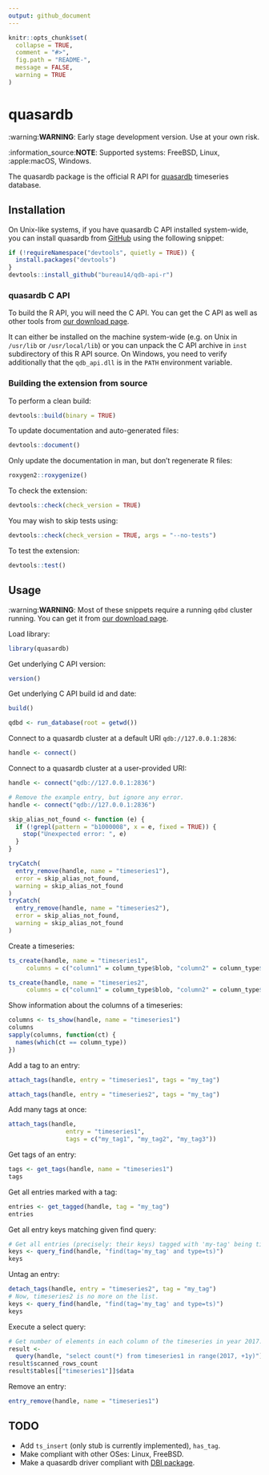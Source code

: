 ```yaml
---
output: github_document
---
```


<!-- README.md is generated from README.Rmd. Please edit that file -->

```r
knitr::opts_chunk$set(
  collapse = TRUE,
  comment = "#>",
  fig.path = "README-",
  message = FALSE,
  warning = TRUE
)
```

# quasardb

:warning:**WARNING**: Early stage development version. Use at your own risk.

:information_source:**NOTE**: Supported systems: FreeBSD, Linux, :apple:macOS, Windows.

The quasardb package is the official R API for [quasardb](https://www.quasardb.net) timeseries database.

## Installation

<!-- TODO:
You can install the released version from CRAN with:
```r
install.packages("quasardb")
```
-->

On Unix-like systems, if you have quasardb C API installed system-wide,
you can install quasardb from [GitHub](https://github.com/bureau14/qdb-api-r)
using the following snippet:
```r
if (!requireNamespace("devtools", quietly = TRUE)) {
  install.packages("devtools")
}
devtools::install_github("bureau14/qdb-api-r")
```

### quasardb C API

To build the R API, you will need the C API.
You can get the C API as well as other tools from [our download page](https://www.quasardb.net/-Get-).

It can either be installed on the machine system-wide
(e.g. on Unix in `/usr/lib` or `/usr/local/lib`)
or you can unpack the C API archive in `inst` subdirectory of this R API source.
On Windows, you need to verify additionally that the `qdb_api.dll` is in the
`PATH` environment variable.

### Building the extension from source

To perform a clean build:
```r
devtools::build(binary = TRUE)
```

To update documentation and auto-generated files:
```r
devtools::document()
```

Only update the documentation in man, but don't regenerate R files:
```r
roxygen2::roxygenize()
```

To check the extension:
```r
devtools::check(check_version = TRUE)
```

You may wish to skip tests using:
```r
devtools::check(check_version = TRUE, args = "--no-tests")
```

To test the extension:
```r
devtools::test()
```

## Usage

:warning:**WARNING**: Most of these snippets require a running `qdbd` cluster running.
You can get it from [our download page](https://www.quasardb.net/-Get-).

Load library:
```r
library(quasardb)
```

Get underlying C API version:

```r
version()
```

Get underlying C API build id and date:
```r
build()
```

```r
qdbd <- run_database(root = getwd())
```

Connect to a quasardb cluster at a default URI `qdb://127.0.0.1:2836`:
```r
handle <- connect()
```

Connect to a quasardb cluster at a user-provided URI:
```r
handle <- connect("qdb://127.0.0.1:2836")
```

```r
# Remove the example entry, but ignore any error.
handle <- connect("qdb://127.0.0.1:2836")

skip_alias_not_found <- function (e) {
  if (!grepl(pattern = "b1000008", x = e, fixed = TRUE)) {
    stop("Unexpected error: ", e)
  }
}

tryCatch(
  entry_remove(handle, name = "timeseries1"),
  error = skip_alias_not_found,
  warning = skip_alias_not_found
)
tryCatch(
  entry_remove(handle, name = "timeseries2"),
  error = skip_alias_not_found,
  warning = skip_alias_not_found
)
```

Create a timeseries:
```r
ts_create(handle, name = "timeseries1",
     columns = c("column1" = column_type$blob, "column2" = column_type$double))
```

```r
ts_create(handle, name = "timeseries2",
     columns = c("column1" = column_type$blob, "column2" = column_type$double))
```

Show information about the columns of a timeseries:
```r
columns <- ts_show(handle, name = "timeseries1")
columns
sapply(columns, function(ct) {
  names(which(ct == column_type))
})
```

Add a tag to an entry:
```r
attach_tags(handle, entry = "timeseries1", tags = "my_tag")
```

```r
attach_tags(handle, entry = "timeseries2", tags = "my_tag")
```

Add many tags at once:
```r
attach_tags(handle,
                entry = "timeseries1",
                tags = c("my_tag1", "my_tag2", "my_tag3"))
```

Get tags of an entry:
```r
tags <- get_tags(handle, name = "timeseries1")
tags
```

Get all entries marked with a tag:
```r
entries <- get_tagged(handle, tag = "my_tag")
entries
```


Get all entry keys matching given find query:
```r
# Get all entries (precisely: their keys) tagged with 'my-tag' being timeseries.
keys <- query_find(handle, "find(tag='my_tag' and type=ts)")
keys
```

Untag an entry:
```r
detach_tags(handle, entry = "timeseries2", tag = "my_tag")
# Now, timeseries2 is no more on the list.
keys <- query_find(handle, "find(tag='my_tag' and type=ts)")
keys
```

Execute a select query:
```r
# Get number of elements in each column of the timeseries in year 2017.
result <-
  query(handle, "select count(*) from timeseries1 in range(2017, +1y)")
result$scanned_rows_count
result$tables[["timeseries1"]]$data
```

Remove an entry:
```r
entry_remove(handle, name = "timeseries1")
```

## TODO

 - Add `ts_insert` (only stub is currently implemented), `has_tag`.
 - Make compliant with other OSes: Linux, FreeBSD.
 - Make a quasardb driver compliant with [DBI package](https://www.rdocumentation.org/packages/DBI/).
